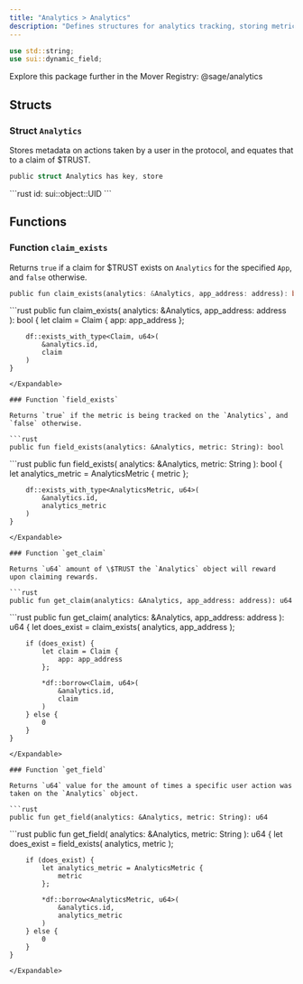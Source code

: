 ```yaml
---
title: "Analytics > Analytics"
description: "Defines structures for analytics tracking, storing metrics, and managing claimable rewards."
---
```


```rust
use std::string;
use sui::dynamic_field;
```

<Tip>
  Explore this package further in the Mover Registry: @sage/analytics
</Tip>

## Structs

### Struct `Analytics`

Stores metadata on actions taken by a user in the protocol, and equates that to a claim of \$TRUST.

```rust
public struct Analytics has key, store
```

<Expandable title="Fields">
  ```rust
  id: sui::object::UID
  ```
</Expandable>

## Functions

### Function `claim_exists`

Returns `true` if a claim for \$TRUST exists on `Analytics` for the specified `App`, and `false` otherwise.

```rust
public fun claim_exists(analytics: &Analytics, app_address: address): bool
```

<Expandable title="Implementation">
  ```rust
    public fun claim_exists(
        analytics: &Analytics,
        app_address: address
    ): bool {
        let claim = Claim {
            app: app_address
        };
  
        df::exists_with_type<Claim, u64>(
            &analytics.id,
            claim
        )
    }
  ```
</Expandable>

### Function `field_exists`

Returns `true` if the metric is being tracked on the `Analytics`, and `false` otherwise.

```rust
public fun field_exists(analytics: &Analytics, metric: String): bool
```

<Expandable title="Implementation">
  ```rust
    public fun field_exists(
        analytics: &Analytics,
        metric: String
    ): bool {
        let analytics_metric = AnalyticsMetric {
            metric
        };
  
        df::exists_with_type<AnalyticsMetric, u64>(
            &analytics.id,
            analytics_metric
        )
    }
  ```
</Expandable>

### Function `get_claim`

Returns `u64` amount of \$TRUST the `Analytics` object will reward upon claiming rewards.

```rust
public fun get_claim(analytics: &Analytics, app_address: address): u64
```

<Expandable title="Implementation">
  ```rust
    public fun get_claim(
        analytics: &Analytics,
        app_address: address
    ): u64 {
        let does_exist = claim_exists(
            analytics,
            app_address
        );
  
        if (does_exist) {
            let claim = Claim {
                app: app_address
            };
  
            *df::borrow<Claim, u64>(
                &analytics.id,
                claim
            )
        } else {
            0
        }
    }
  ```
</Expandable>

### Function `get_field`

Returns `u64` value for the amount of times a specific user action was taken on the `Analytics` object.

```rust
public fun get_field(analytics: &Analytics, metric: String): u64
```

<Expandable title="Implementation">
  ```rust
    public fun get_field(
        analytics: &Analytics,
        metric: String
    ): u64 {
        let does_exist = field_exists(
            analytics,
            metric
        );
  
        if (does_exist) {
            let analytics_metric = AnalyticsMetric {
                metric
            };
  
            *df::borrow<AnalyticsMetric, u64>(
                &analytics.id,
                analytics_metric
            )
        } else {
            0
        }
    }
  ```
</Expandable>